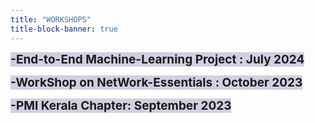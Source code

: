 ```yaml
---
title: "WORKSHOPS"
title-block-banner: true
---
```



<span style="background-color: #d1cfe2; font-weight:bold;font-size:19px;">-End-to-End Machine-Learning Project :  July 2024</span>






<span style="background-color:#d1cfe2; font-weight:bold;font-size:19px;">-WorkShop on NetWork-Essentials : October 2023</span>






<span style=" background-color:#d1cfe2;font-weight:bold;font-size:19px;">-PMI Kerala Chapter: September 2023</span>


